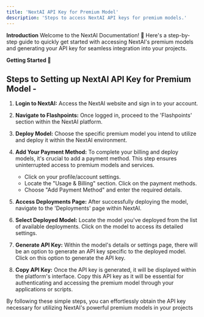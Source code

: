 ```yaml
---
title: 'NextAI API Key for Premium Model'
description: 'Steps to access NextAI API keys for premium models.'
---
```


**Introduction**
Welcome to the NextAI Documentation! 🎉
Here's a step-by-step guide to quickly get started with accessing NextAI's premium models and generating your API key for seamless integration into your projects.

**Getting Started 📑**

## Steps to Setting up NextAI API Key for Premium Model - 

1. **Login to NextAI:** 
Access the NextAI website and sign in to your account.
2. **Navigate to Flashpoints:** Once logged in, proceed to the 'Flashpoints' section within the NextAI platform.
3. **Deploy Model:** Choose the specific premium model you intend to utilize and deploy it within the NextAI environment.
4. **Add Your Payment Method:**
To complete your billing and deploy models, it's crucial to add a payment method. This step ensures uninterrupted access to premium models and services.
   - Click on your profile/account settings.
   - Locate the "Usage & Billing" section. Click on the payment methods.
   - Choose "Add Payment Method" and enter the required details.

5. **Access Deployments Page:** After successfully deploying the model, navigate to the 'Deployments' page within NextAI.
6. **Select Deployed Model:** Locate the model you've deployed from the list of available deployments. Click on the model to access its detailed settings.
7. **Generate API Key:** Within the model's details or settings page, there will be an option to generate an API key specific to the deployed model. Click on this option to generate the API key.
8. **Copy API Key:** Once the API key is generated, it will be displayed within the platform's interface. Copy this API key as it will be essential for authenticating and accessing the premium model through your applications or scripts.

By following these simple steps, you can effortlessly obtain the API key necessary for utilizing NextAI's powerful premium models in your projects